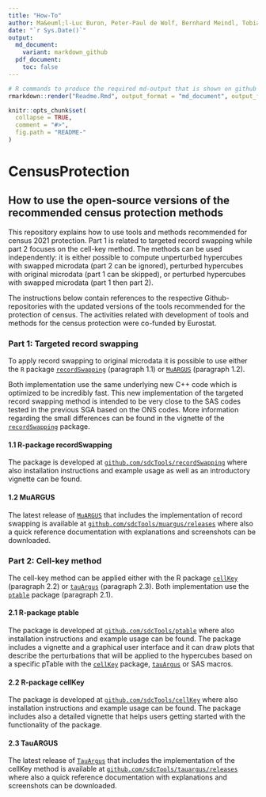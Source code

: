 ```yaml
---
title: "How-To"
author: Ma&euml;l-Luc Buron, Peter-Paul de Wolf, Bernhard Meindl, Tobias Enderle
date: "`r Sys.Date()`"
output:
  md_document:
    variant: markdown_github
  pdf_document:
    toc: false
---
```

  
<!-- README.md is generated from README.Rmd. Please edit that file -->
  
```r
# R commands to produce the required md-output that is shown on github
rmarkdown::render("Readme.Rmd", output_format = "md_document", output_file = "README.md")
```

```r
knitr::opts_chunk$set(
  collapse = TRUE,
  comment = "#>",
  fig.path = "README-"
)
```

# CensusProtection

## How to use the open-source versions of the recommended census protection methods

This repository explains how to use tools and methods recommended for census 2021 protection. Part 1 is related to targeted record swapping while part 2 focuses on the cell-key method. The methods can be used independently: it is either possible to compute unperturbed hypercubes with swapped microdata (part 2 can be ignored), perturbed hypercubes with original microdata (part 1 can be skipped), or perturbed hypercubes with swapped microdata (part 1 then part 2).

The instructions below contain references to the respective Github-repositories with the updated versions of the tools recommended for the protection of census. The activities related with development of tools and methods for the census protection were co-funded by Eurostat. 

### Part 1: Targeted record swapping
To apply record swapping to original microdata it is possible to use either the `R` package [`recordSwapping`](https://github.com/sdcTools/recordSwapping) (paragraph 1.1) or [`MuARGUS`](https://github.com/sdcTools/muargus) (paragraph 1.2).

Both implementation use the same underlying new C++ code which is optimized to be incredibly fast. This new implementation of the targeted record swapping method is intended to be very close to the SAS codes tested in the previous SGA based on the ONS codes. More information regarding the small differences can be found in the vignette of the [`recordSwapping`](https://github.com/sdcTools/recordSwapping) package.

#### 1.1 R-package recordSwapping

The package is developed at [`github.com/sdcTools/recordSwapping`](https://github.com/sdcTools/recordSwapping) where also installation instructions and example usage as well as an introductory vignette can be found.

#### 1.2 MuARGUS
The latest release of [`MuARGUS`](https://github.com/sdcTools/muargus) that includes the implementation of record swapping is available at [`github.com/sdcTools/muargus/releases`](https://github.com/sdcTools/muargus/releases) where also a quick reference documentation with explanations and screenshots can be downloaded.

### Part 2: Cell-key method
The cell-key method can be applied either with the R package [`cellKey`](https://github.com/sdcTools/cellKey) (paragraph 2.2) or [`tauArgus`](https://github.com/sdcTools/tauargus) (paragraph 2.3). Both implementation use the [`ptable`](https://github.com/sdcTools/ptable) package (paragraph 2.1).

#### 2.1 R-package ptable
The package is developed at [`github.com/sdcTools/ptable`](https://github.com/sdcTools/ptable) where also installation instructions and example usage can be found. The package includes a vignette and a graphical user interface and it can draw plots that describe the perturbations that will be applied to the hypercubes based on a specific pTable with the [`cellKey`](https://github.com/sdcTools/cellKey) package, [`tauArgus`](https://github.com/sdcTools/tauargus) or SAS macros.

#### 2.2 R-package cellKey
The package is developed at [`github.com/sdcTools/cellKey`](https://github.com/sdcTools/cellKey) where also installation instructions and example usage can be found. The package includes also a detailed vignette that helps users getting started with the functionality of the package.

#### 2.3 TauARGUS
The latest release of [`TauArgus`](https://github.com/sdcTools/tauargus) that includes the implementation of the cellKey method is available at [`github.com/sdcTools/tauargus/releases`](https://github.com/sdcTools/tauargus/releases) where also a quick reference documentation with explanations and screenshots can be downloaded.
